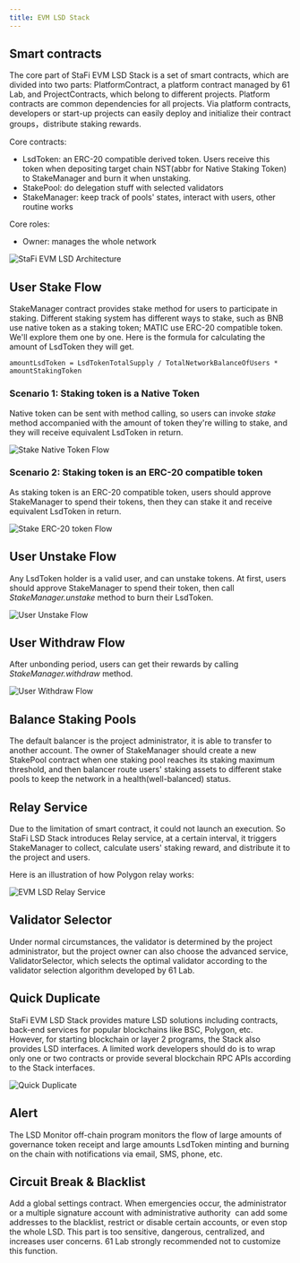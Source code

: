 ```yaml
---
title: EVM LSD Stack
---
```


## Smart contracts

The core part of StaFi EVM LSD Stack is a set of smart contracts, which are divided into two parts: PlatformContract, a platform contract managed by 61 Lab, and ProjectContracts, which belong to different projects. Platform contracts are common dependencies for all projects. Via platform contracts, developers or start-up projects can easily deploy and initialize their contract groups，distribute staking rewards.

Core contracts:

- LsdToken: an ERC-20 compatible derived token. Users receive this token when depositing target chain NST(abbr for Native Staking Token) to StakeManager and burn it when unstaking.
- StakePool: do delegation stuff with selected validators
- StakeManager: keep track of pools' states, interact with users, other routine works

Core roles:

- Owner: manages the whole network

![StaFi EVM LSD Architecture](/image/evmlsd_0.png 'StaFi EVM LSD Architecture')

## User Stake Flow

StakeManager contract provides stake method for users to participate in staking. Different staking system has different ways to stake, such as BNB use native token as a staking token; MATIC use ERC-20 compatible token. We'll explore them one by one. Here is the formula for calculating the amount of LsdToken they will get.

`amountLsdToken = LsdTokenTotalSupply / TotalNetworkBalanceOfUsers * amountStakingToken`

### Scenario 1: Staking token is a Native Token

Native token can be sent with method calling, so users can invoke *stake* method accompanied with the amount of token they're willing to stake, and they will receive equivalent LsdToken in return.

![Stake Native Token Flow](/image/evmlsd_1.png 'Stake Native Token Flow')

### Scenario 2: Staking token is an ERC-20 compatible token

As staking token is an ERC-20 compatible token, users should approve StakeManager to spend their tokens, then they can stake it and receive equivalent LsdToken in return.

![Stake ERC-20 token Flow](/image/evmlsd_2.png 'Stake ERC-20 token Flow')

## User Unstake Flow

Any LsdToken holder is a valid user, and can unstake tokens. At first, users should approve StakeManager to spend their token, then call *StakeManager.unstake* method to burn their LsdToken.

![User Unstake Flow](/image/evmlsd_3.png 'User Unstake Flow')

## User Withdraw Flow

After unbonding period, users can get their rewards by calling *StakeManager.withdraw* method.

![User Withdraw Flow](/image/evm_lsd/users_withdraw_flow.png 'User Withdraw Flow')

## Balance Staking Pools

The default balancer is the project administrator, it is able to transfer to another account. The owner of StakeManager should create a new StakePool contract when one staking pool reaches its staking maximum threshold, and then balancer route users' staking assets to different stake pools to keep the network in a health(well-balanced) status.

## Relay Service

Due to the limitation of smart contract, it could not launch an execution. So StaFi LSD Stack introduces Relay service, at a certain interval, it triggers StakeManager to collect, calculate users' staking reward, and distribute it to the project and users.

Here is an illustration of how Polygon relay works:

![EVM LSD Relay Service](/image/evmlsd_4.png 'EVM LSD Relay Service')

## Validator Selector

Under normal circumstances, the validator is determined by the project administrator, but the project owner can also choose the advanced service, ValidatorSelector, which selects the optimal validator according to the validator selection algorithm developed by 61 Lab.

## Quick Duplicate

StaFi EVM LSD Stack provides mature LSD solutions including contracts, back-end services for popular blockchains like BSC, Polygon, etc.  However, for starting blockchain or layer 2 programs, the Stack also provides LSD interfaces. A limited work developers should do is to wrap only one or two contracts or provide several blockchain RPC APIs according to the Stack interfaces.

![Quick Duplicate](/image/evmlsd_6.png 'Quick Duplicate')

## Alert

The LSD Monitor off-chain program monitors the flow of large amounts of governance token receipt and large amounts LsdToken minting and burning on the chain with notifications via email, SMS, phone, etc.

## Circuit Break & Blacklist

Add a global settings contract. When emergencies occur, the administrator or a multiple signature account with administrative authority  can add some addresses to the blacklist, restrict or disable certain accounts, or even stop the whole LSD. This part is too sensitive, dangerous, centralized, and increases user concerns. 61 Lab strongly recommended not to customize this function.